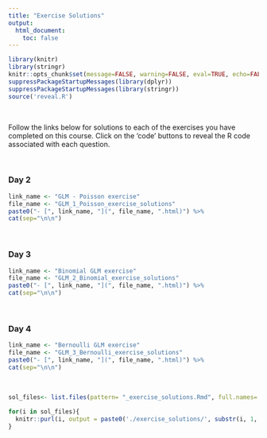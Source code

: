 ```yaml
---
title: "Exercise Solutions"
output: 
  html_document:
    toc: false
---
```


```r
library(knitr)
library(stringr)
knitr::opts_chunk$set(message=FALSE, warning=FALSE, eval=TRUE, echo=FALSE)
suppressPackageStartupMessages(library(dplyr))
suppressPackageStartupMessages(library(stringr))
source('reveal.R')
```

\  

Follow the links below for solutions to each of the exercises you have completed on this course. Click on the 'code' buttons to reveal the R code associated with each question.

\  

### Day 2

```r
link_name <- "GLM - Poisson exercise"
file_name <- "GLM_1_Poisson_exercise_solutions"
paste0("- [", link_name, "](", file_name, ".html)") %>%
cat(sep="\n\n")
```

\  

### Day 3


```r
link_name <- "Binomial GLM exercise"
file_name <- "GLM_2_Binomial_exercise_solutions"
paste0("- [", link_name, "](", file_name, ".html)") %>%
cat(sep="\n\n")
```

\  

### Day 4

```r
link_name <- "Bernoulli GLM exercise"
file_name <- "GLM_3_Bernoulli_exercise_solutions"
paste0("- [", link_name, "](", file_name, ".html)") %>%
cat(sep="\n\n")
```

\  

```r
sol_files<- list.files(pattern= "_exercise_solutions.Rmd", full.names= F)

for(i in sol_files){
  knitr::purl(i, output = paste0('./exercise_solutions/', substr(i, 1, nchar(i)-4), '.R'), quiet = TRUE)
}

```
